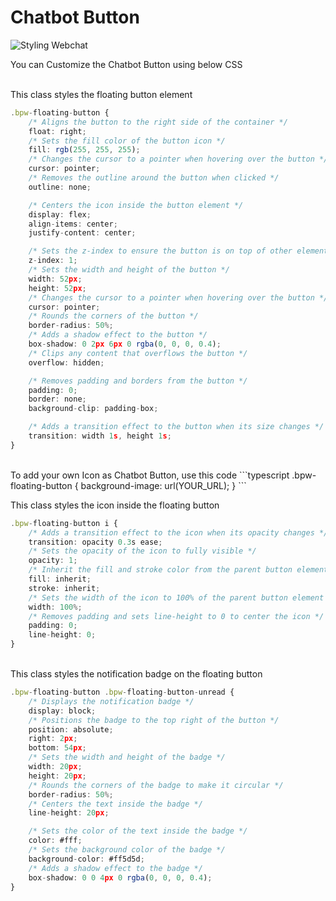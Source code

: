 # Chatbot Button

![Styling Webchat](/docs/chat-button-cover.png)

You can Customize the Chatbot Button using below CSS

<br />
This class styles the floating button element

```typescript
.bpw-floating-button {
    /* Aligns the button to the right side of the container */
    float: right;
    /* Sets the fill color of the button icon */
    fill: rgb(255, 255, 255);
    /* Changes the cursor to a pointer when hovering over the button */
    cursor: pointer;
    /* Removes the outline around the button when clicked */
    outline: none;

    /* Centers the icon inside the button element */
    display: flex;
    align-items: center;
    justify-content: center;

    /* Sets the z-index to ensure the button is on top of other elements */
    z-index: 1;
    /* Sets the width and height of the button */
    width: 52px;
    height: 52px;
    /* Changes the cursor to a pointer when hovering over the button */
    cursor: pointer;
    /* Rounds the corners of the button */
    border-radius: 50%;
    /* Adds a shadow effect to the button */
    box-shadow: 0 2px 6px 0 rgba(0, 0, 0, 0.4);
    /* Clips any content that overflows the button */
    overflow: hidden;

    /* Removes padding and borders from the button */
    padding: 0;
    border: none;
    background-clip: padding-box;

    /* Adds a transition effect to the button when its size changes */
    transition: width 1s, height 1s;
}
```

<br/>
To add your own Icon as Chatbot Button, use this code
```typescript
.bpw-floating-button {
    background-image: url(YOUR_URL);
}
```

<br />

This class styles the icon inside the floating button

```typescript
.bpw-floating-button i {
    /* Adds a transition effect to the icon when its opacity changes */
    transition: opacity 0.3s ease;
    /* Sets the opacity of the icon to fully visible */
    opacity: 1;
    /* Inherit the fill and stroke color from the parent button element */
    fill: inherit;
    stroke: inherit;
    /* Sets the width of the icon to 100% of the parent button element */
    width: 100%;
    /* Removes padding and sets line-height to 0 to center the icon */
    padding: 0;
    line-height: 0;
}
```

<br />
This class styles the notification badge on the floating button

```typescript
.bpw-floating-button .bpw-floating-button-unread {
    /* Displays the notification badge */
    display: block;
    /* Positions the badge to the top right of the button */
    position: absolute;
    right: 2px;
    bottom: 54px;
    /* Sets the width and height of the badge */
    width: 20px;
    height: 20px;
    /* Rounds the corners of the badge to make it circular */
    border-radius: 50%;
    /* Centers the text inside the badge */
    line-height: 20px;

    /* Sets the color of the text inside the badge */
    color: #fff;
    /* Sets the background color of the badge */
    background-color: #ff5d5d;
    /* Adds a shadow effect to the badge */
    box-shadow: 0 0 4px 0 rgba(0, 0, 0, 0.4);
}
```
